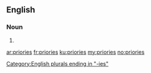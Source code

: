 ==English==

===Noun===
{{head|en}}

# {{plural of|priory}}

[[Category:English plurals ending in "-ies"]]

[[ar:priories]]
[[fr:priories]]
[[ku:priories]]
[[my:priories]]
[[no:priories]]